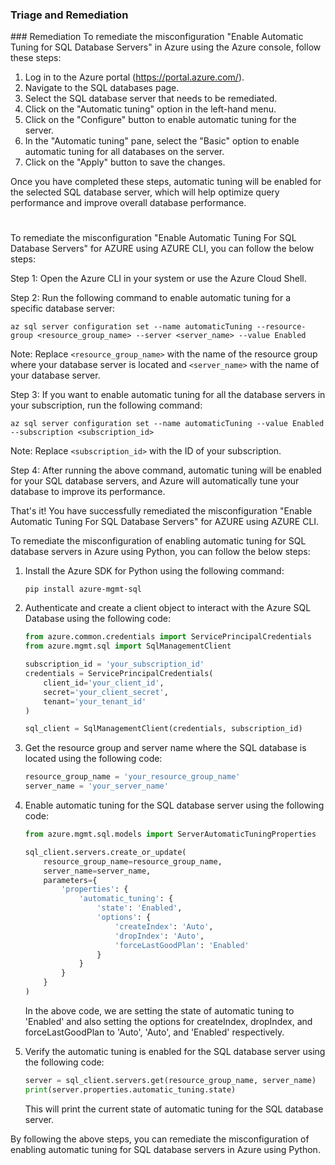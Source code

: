 
### Triage and Remediation
<Tabs>
<Tab title='Remediation'>
### Remediation

<AccordionGroup>
<Accordion title='Using Console' defaultOpen='true'>
To remediate the misconfiguration "Enable Automatic Tuning for SQL Database Servers" in Azure using the Azure console, follow these steps:

1. Log in to the Azure portal (https://portal.azure.com/).
2. Navigate to the SQL databases page.
3. Select the SQL database server that needs to be remediated.
4. Click on the "Automatic tuning" option in the left-hand menu.
5. Click on the "Configure" button to enable automatic tuning for the server.
6. In the "Automatic tuning" pane, select the "Basic" option to enable automatic tuning for all databases on the server.
7. Click on the "Apply" button to save the changes.

Once you have completed these steps, automatic tuning will be enabled for the selected SQL database server, which will help optimize query performance and improve overall database performance.

#
</Accordion>

<Accordion title='Using CLI'>
To remediate the misconfiguration "Enable Automatic Tuning For SQL Database Servers" for AZURE using AZURE CLI, you can follow the below steps:

Step 1: Open the Azure CLI in your system or use the Azure Cloud Shell.

Step 2: Run the following command to enable automatic tuning for a specific database server:

```
az sql server configuration set --name automaticTuning --resource-group <resource_group_name> --server <server_name> --value Enabled
```

Note: Replace `<resource_group_name>` with the name of the resource group where your database server is located and `<server_name>` with the name of your database server.

Step 3: If you want to enable automatic tuning for all the database servers in your subscription, run the following command:

```
az sql server configuration set --name automaticTuning --value Enabled --subscription <subscription_id>
```

Note: Replace `<subscription_id>` with the ID of your subscription.

Step 4: After running the above command, automatic tuning will be enabled for your SQL database servers, and Azure will automatically tune your database to improve its performance.

That's it! You have successfully remediated the misconfiguration "Enable Automatic Tuning For SQL Database Servers" for AZURE using AZURE CLI.
</Accordion>

<Accordion title='Using Python'>
To remediate the misconfiguration of enabling automatic tuning for SQL database servers in Azure using Python, you can follow the below steps:

1. Install the Azure SDK for Python using the following command:

   ```
   pip install azure-mgmt-sql
   ```

2. Authenticate and create a client object to interact with the Azure SQL Database using the following code:

   ```python
   from azure.common.credentials import ServicePrincipalCredentials
   from azure.mgmt.sql import SqlManagementClient
   
   subscription_id = 'your_subscription_id'
   credentials = ServicePrincipalCredentials(
       client_id='your_client_id',
       secret='your_client_secret',
       tenant='your_tenant_id'
   )
   
   sql_client = SqlManagementClient(credentials, subscription_id)
   ```

3. Get the resource group and server name where the SQL database is located using the following code:

   ```python
   resource_group_name = 'your_resource_group_name'
   server_name = 'your_server_name'
   ```

4. Enable automatic tuning for the SQL database server using the following code:

   ```python
   from azure.mgmt.sql.models import ServerAutomaticTuningProperties
   
   sql_client.servers.create_or_update(
       resource_group_name=resource_group_name,
       server_name=server_name,
       parameters={
           'properties': {
               'automatic_tuning': {
                   'state': 'Enabled',
                   'options': {
                       'createIndex': 'Auto',
                       'dropIndex': 'Auto',
                       'forceLastGoodPlan': 'Enabled'
                   }
               }
           }
       }
   )
   ```

   In the above code, we are setting the state of automatic tuning to 'Enabled' and also setting the options for createIndex, dropIndex, and forceLastGoodPlan to 'Auto', 'Auto', and 'Enabled' respectively.

5. Verify the automatic tuning is enabled for the SQL database server using the following code:

   ```python
   server = sql_client.servers.get(resource_group_name, server_name)
   print(server.properties.automatic_tuning.state)
   ```

   This will print the current state of automatic tuning for the SQL database server.

By following the above steps, you can remediate the misconfiguration of enabling automatic tuning for SQL database servers in Azure using Python.
</Accordion>

</AccordionGroup>
</Tab>
</Tabs>
